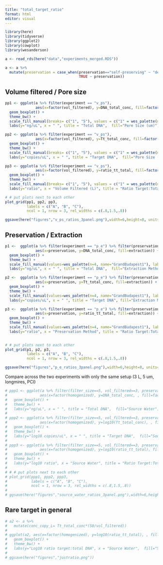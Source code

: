 ```yaml
---
title: "total_target_ratio"
format: html
editor: visual
---
```


```r
library(here)
library(tidyverse)
library(ggplot2)
library(cowplot)
library(wesanderson)

a <- read_rds(here("data","experiments_merged.RDS"))

a <- a %>% 
  mutate(preservation = case_when(preservation=="self-preserving" ~ "desiccation",
                                  TRUE ~ preservation))
```

## Volume filtered / Pore size

```r

pp1 <- ggplot(a %>% filter(experiment == "v_ps"), 
              aes(x=factor(vol_filtered), y=DNA_total_conc, fill=factor(filter_size))) + 
  geom_boxplot() + 
  theme_bw() + 
  scale_fill_manual(breaks= c("1", "5"), values = c("1" = wes_palette(n=4, name="Chevalier1")[1], "5"=wes_palette(n=4, name="Chevalier1")[4])) +
  labs(y="ng/uL", x = " ", title = "Total DNA",  fill="Pore Size (um)")

pp2 <- ggplot(a %>% filter(experiment == "v_ps"), 
              aes(x=factor(vol_filtered), y=Tt_total_conc, fill=factor(filter_size))) + 
  geom_boxplot() + 
  theme_bw() + 
  scale_fill_manual(breaks= c("1", "5"), values = c("1" = wes_palette(n=4, name="Chevalier1")[1], "5"=wes_palette(n=4, name="Chevalier1")[4])) +
  labs(y="copies/uL", x = " ", title = "Target DNA",  fill="Pore Size (um)")

pp3 <- ggplot(a %>% filter(experiment == "v_ps"), 
              aes(x=factor(vol_filtered), y=ratio_tt_total, fill=factor(filter_size))) + 
  geom_boxplot() + 
  theme_bw() + 
  scale_fill_manual(breaks= c("1", "5"), values = c("1" = wes_palette(n=4, name="Chevalier1")[1], "5"=wes_palette(n=4, name="Chevalier1")[4])) +
  labs(y="ratio", x = "Volume Filtered (L)", title = "Ratio Target:Total DNA",  fill="Pore Size (um)")

# # put plots next to each other 
plot_grid(pp1, pp2, pp3,
          labels = c("A", "B", "C"),
          ncol = 1, nrow = 3, rel_widths = c(.8,1.5,.8))

ggsave(here("figures","v_ps_ratios_3panel.png"),width=6,height=8, units="in")

```

## Preservation / Extraction

```r

p1 <-  ggplot(a %>% filter(experiment == "p_e") %>% filter(preservation != "later"), 
              aes(x=preservation, y=DNA_total_conc, fill=extraction)) + 
  geom_boxplot() + 
  theme_bw() + 
  scale_fill_manual(values=wes_palette(n=4, name="GrandBudapest1"), labels = c("PCI", "Qiagen","Zymo")) + 
  labs(y="ng/uL", x = " ", title = "Total DNA",  fill="Extraction Method")

p2 <-  ggplot(a %>% filter(experiment == "p_e") %>% filter(preservation != "later"), 
              aes(x=preservation, y=Tt_total_conc, fill=extraction)) + 
  geom_boxplot() + 
  theme_bw() + 
  scale_fill_manual(values=wes_palette(n=4, name="GrandBudapest1"), labels = c("PCI", "Qiagen","Zymo")) + 
  labs(y="copies/uL", x = " ", title = "Target DNA", fill="Extraction Method") 

p3 <-  ggplot(a %>% filter(experiment == "p_e") %>% filter(preservation != "later"),   
              aes(x=preservation, y=ratio_tt_total, fill=extraction)) + 
  geom_boxplot() + 
  theme_bw() + 
  scale_fill_manual(values=wes_palette(n=4, name="GrandBudapest1"), labels = c("PCI", "Qiagen","Zymo")) + 
  labs(y="ratio", x = "Preservation Method", title = "Ratio Target:Total DNA", fill="Extraction Method")

  
# # put plots next to each other 
plot_grid(p1, p2, p3,
          labels = c("A", "B", "C"),
          ncol = 1, nrow = 3, rel_widths = c(.8,1.5,.8))

ggsave(here("figures","p_e_ratios_3panel.png"),width=6,height=8, units="in")
```

Compare across the two experiments with only the same setup (3 L, 5 um, longmires, PCI)

```r

# ppp1 <- ggplot(a %>% filter(filter_size==5, vol_filtered==3, preservation=="longmires", extraction=="PCI"), 
#               aes(x=factor(homogenized), y=DNA_total_conc, , fill=factor(homogenized))) + 
#   geom_boxplot() + 
#   theme_bw() + 
#   labs(y="ng/uL", x = " ", title = "Total DNA",  fill="Source Water")
# 
# ppp2 <- ggplot(a %>% filter(filter_size==5, vol_filtered==3, preservation=="longmires", extraction=="PCI"), 
#               aes(x=factor(homogenized), y=log10(Tt_total_conc), , fill=factor(homogenized))) + 
#   geom_boxplot() + 
#   theme_bw() +
#   labs(y="log10 copies/uL", x = " ", title = "Target DNA",  fill="Source Water")
# 
# ppp3 <- ggplot(a %>% filter(filter_size==5, vol_filtered==3, preservation=="longmires", extraction=="PCI"),
#               aes(x=factor(homogenized), y=log10(ratio_tt_total), fill=factor(homogenized))) + 
#   geom_boxplot() + 
#   theme_bw() + 
#   labs(y="log10 ratio", x = "Source Water", title = "Ratio Target:Total DNA",  fill="Source Water")
# 
# # # put plots next to each other 
# plot_grid(ppp1, ppp2, ppp3,
#           labels = c("A", "B", "C"),
#           ncol = 1, nrow = 3, rel_widths = c(.8,1.5,.8))
# 
# ggsave(here("figures","source_water_ratios_3panel.png"),width=6,height=8, units="in")


```

## Rare target in general

```r

# a2 <- a %>% 
#   mutate(conc_copy_L= Tt_total_conc*(50/vol_filtered))
# 
# ggplot(a2, aes(x=factor(homogenized), y=log10(ratio_tt_total), , fill=factor(homogenized))) + 
#   geom_boxplot() + 
#   theme_bw() +
#   labs(y="Log10 ratio target:total DNA", x = "Source Water",  fill="Source Water")
# 
# ggsave(here("figures","justratio.png"))

```
